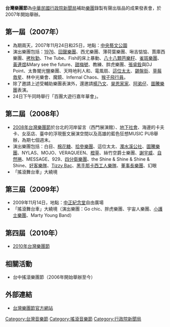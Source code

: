 '''台灣樂團節'''為[[中華民國|中華民國]][[行政院新聞局|行政院新聞局]]補助[[樂團|樂團]]錄製有聲出版品的成果發表會，於2007年開始舉辦。

== 第一屆（2007年）==
*為期兩天，2007年11月24日和25日，地點：[[中央藝文公園|中央藝文公園]]
*演出樂團包括：[[1976_(樂團)|1976]]、[[回聲樂團|回聲樂團]]、西尤樂團、薄荷葉樂團、啾吉惦惦、賈庫西樂團、[[拷秋勤|拷秋勤]]、The Tube、Fish的床上暴動、[[八十八顆芭樂籽|八十八顆芭樂籽]]、[[雀斑樂團|雀斑樂團]]、[[黃連煜|黃連煜]]&Mary see the future、[[甜梅號|甜梅號]]、教練、胖虎樂團、[[張睿銓|張睿銓]]與DJ Point、太魯閣光鹽樂團、天時地利人和、電風扇、[[這位太太|這位太太]]、[[錫盤街_(樂團)|錫盤街]]、[[草莓救星|草莓救星]]、林中光樂會、魔鏡、Infernal Chaos、[[猴子飛行員|猴子飛行員]]。
*除了邀請上述受輔助樂團表演外，還邀請[[楊乃文|楊乃文]]、[[昊恩家家|昊恩家家]]、[[阿弟仔|阿弟仔]]、[[圖騰樂團|圖騰樂團]]表演。
*24日下午同時舉行「百團大遊行嘉年華會」。

== 第二屆（2008年）==
*[http://taiwanbandfestival.com.tw/2008/ 2008年台灣樂團節]{{dead link|date=2017年12月 |bot=InternetArchiveBot |fix-attempted=yes }}於台北的河岸留言（西門展演館）、[[地下社會|地下社會]]、海邊的卡夫卡、女巫店、臺中的浮現藝文展演空間以及高雄的藍色狂想MUSIC PUB舉辦，為期七個週末。
*演出樂團包括：白目、[[棉花糖_(組合)|棉花糖]]、[[拾參樂團|拾參樂團]]、這位太太、[[濁水溪公社|濁水溪公社]]、[[圖騰樂團|圖騰樂團]]、NYLAS、MOJO、VERAQUEEN、[[橙草|橙草]]、絲竹空爵士樂團、[[謝宇威|謝宇威]]、[[自然捲|自然捲]]、MESSAGE、929、[[四分衛樂團|四分衛樂團]]、the Shine & Shine & Shine & Shine、[[好客樂隊|好客樂隊]]、[[Tizzy_Bac|Tizzy Bac]]、[[黑手那卡西工人樂隊|黑手那卡西工人樂隊]]、[[董事長樂團|董事長樂團]]、幻眼
*「搖滾舞台車」大繞境

== 第三屆（2009年）==
*2009年11月14日，地點：[[中正紀念堂|中正紀念堂]]自由廣場
*「搖滾舞台車」大繞境（演出樂團：Go chic、胖虎樂團、宇宙人樂團、[[小護士樂團|小護士樂團]]、Marty Young Band）

== 第四屆（2010年）==
*[http://demo.y5works.com/taiwanbandfestival/index.php 2010年台灣樂團節]{{dead link|date=2017年12月 |bot=InternetArchiveBot |fix-attempted=yes }}


== 相關活動 ==
*台中搖滾樂團節（2006年開始舉辦至今）

== 外部連結 ==
*[https://web.archive.org/web/20071213021719/http://www.taiwanbandfestival.com.tw/index.html 台灣樂團節官方網站]
{{台灣大型音樂表演}}
[[Category:台灣音樂節|Category:台灣音樂節]]
[[Category:搖滾音樂節|Category:搖滾音樂節]]
[[Category:行政院新聞局|Category:行政院新聞局]]